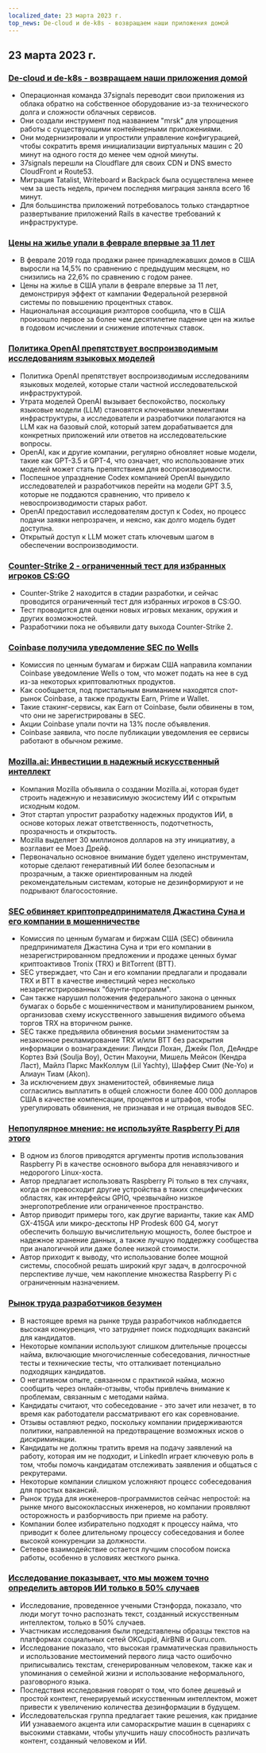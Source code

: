 ```yaml
---
localized_date: 23 марта 2023 г.
top_news: De-cloud и de-k8s - возвращаем наши приложения домой
---
```




<CallToAction />

<Steps>

## 23 марта 2023 г.

### [De-cloud и de-k8s - возвращаем наши приложения домой](https://dev.37signals.com/bringing-our-apps-back-home/?ref=hackernewsgpt.com)

- Операционная команда 37signals переводит свои приложения из облака обратно на собственное оборудование из-за технического долга и сложности облачных сервисов.
- Они создали инструмент под названием "mrsk" для упрощения работы с существующими контейнерными приложениями.
- Они модернизировали и упростили управление конфигурацией, чтобы сократить время инициализации виртуальных машин с 20 минут на одного гостя до менее чем одной минуты.
- 37signals перешли на Cloudflare для своих CDN и DNS вместо CloudFront и Route53.
- Миграция Tatalist, Writeboard и Backpack была осуществлена менее чем за шесть недель, причем последняя миграция заняла всего 16 минут.
- Для большинства приложений потребовалось только стандартное развертывание приложений Rails в качестве требований к инфраструктуре.

### [Цены на жилье упали в феврале впервые за 11 лет](https://www.wsj.com/articles/home-prices-fell-in-february-for-first-time-in-11-years-73df0107?ref=hackernewsgpt.com)

- В феврале 2019 года продажи ранее принадлежавших домов в США выросли на 14,5% по сравнению с предыдущим месяцем, но снизились на 22,6% по сравнению с годом ранее.
- Цены на жилье в США упали в феврале впервые за 11 лет, демонстрируя эффект от кампании Федеральной резервной системы по повышению процентных ставок.
- Национальная ассоциация риэлторов сообщила, что в США произошло первое за более чем десятилетие падение цен на жилье в годовом исчислении и снижение ипотечных ставок.

### [Политика OpenAI препятствует воспроизводимым исследованиям языковых моделей](https://aisnakeoil.substack.com/p/openais-policies-hinder-reproducible?ref=hackernewsgpt.com)

- Политика OpenAI препятствует воспроизводимым исследованиям языковых моделей, которые стали частной исследовательской инфраструктурой.
- Утрата моделей OpenAI вызывает беспокойство, поскольку языковые модели (LLM) становятся ключевыми элементами инфраструктуры, а исследователи и разработчики полагаются на LLM как на базовый слой, который затем дорабатывается для конкретных приложений или ответов на исследовательские вопросы.
- OpenAI, как и другие компании, регулярно обновляет новые модели, такие как GPT-3.5 и GPT-4, что означает, что использование этих моделей может стать препятствием для воспроизводимости.
- Поспешное упразднение Codex компанией OpenAI вынудило исследователей и разработчиков перейти на модели GPT 3.5, которые не поддаются сравнению, что привело к невоспроизводимости старых работ.
- OpenAI предоставил исследователям доступ к Codex, но процесс подачи заявки непрозрачен, и неясно, как долго модель будет доступна.
- Открытый доступ к LLM может стать ключевым шагом в обеспечении воспроизводимости.

### [Counter-Strike 2 - ограниченный тест для избранных игроков CS:GO](https://counter-strike.net/cs2?ref=hackernewsgpt.com)

- Counter-Strike 2 находится в стадии разработки, и сейчас проводится ограниченный тест для избранных игроков в CS:GO.
- Тест проводится для оценки новых игровых механик, оружия и других возможностей.
- Разработчики пока не объявили дату выхода Counter-Strike 2.

### [Coinbase получила уведомление SEC по Wells](https://www.reuters.com/legal/coinbase-issued-wells-notice-by-sec-2023-03-22/?ref=hackernewsgpt.com)

- Комиссия по ценным бумагам и биржам США направила компании Coinbase уведомление Wells о том, что может подать на нее в суд из-за некоторых криптовалютных продуктов.
- Как сообщается, под пристальным вниманием находятся спот-рынок Coinbase, а также продукты Earn, Prime и Wallet.
- Такие стакинг-сервисы, как Earn от Coinbase, были обвинены в том, что они не зарегистрированы в SEC.
- Акции Coinbase упали почти на 13% после объявления.
- Coinbase заявила, что после публикации уведомления ее сервисы работают в обычном режиме.

### [Mozilla.ai: Инвестиции в надежный искусственный интеллект](https://blog.mozilla.org/en/mozilla/introducing-mozilla-ai-investing-in-trustworthy-ai/?ref=hackernewsgpt.com)

- Компания Mozilla объявила о создании Mozilla.ai, которая будет строить надежную и независимую экосистему ИИ с открытым исходным кодом.
- Этот стартап упростит разработку надежных продуктов ИИ, в основе которых лежат ответственность, подотчетность, прозрачность и открытость.
- Mozilla выделяет 30 миллионов долларов на эту инициативу, а возглавит ее Моез Дрейф.
- Первоначально основное внимание будет уделено инструментам, которые сделают генеративный ИИ более безопасным и прозрачным, а также ориентированным на людей рекомендательным системам, которые не дезинформируют и не подрывают благосостояние.

### [SEC обвиняет криптопредпринимателя Джастина Суна и его компании в мошенничестве](https://www.sec.gov/news/press-release/2023-59?ref=hackernewsgpt.com)

- Комиссия по ценным бумагам и биржам США (SEC) обвинила предпринимателя Джастина Суна и три его компании в незарегистрированном предложении и продаже ценных бумаг криптоактивов Tronix (TRX) и BitTorrent (BTT).
- SEC утверждает, что Сан и его компании предлагали и продавали TRX и BTT в качестве инвестиций через несколько незарегистрированных "баунти-программ".
- Сан также нарушил положения федерального закона о ценных бумагах о борьбе с мошенничеством и манипулированием рынком, организовав схему искусственного завышения видимого объема торгов TRX на вторичном рынке.
- SEC также предъявила обвинения восьми знаменитостям за незаконное рекламирование TRX и/или BTT без раскрытия информации о вознаграждении: Линдси Лохан, Джейк Пол, ДеАндре Кортез Вэй (Soulja Boy), Остин Махоуни, Мишель Мейсон (Кендра Ласт), Майлз Паркс МакКоллум (Lil Yachty), Шаффер Смит (Ne-Yo) и Алиаун Тиам (Akon).
- За исключением двух знаменитостей, обвиняемые лица согласились выплатить в общей сложности более 400 000 долларов США в качестве компенсации, процентов и штрафов, чтобы урегулировать обвинения, не признавая и не отрицая выводов SEC.

### [Непопулярное мнение: не используйте Raspberry Pi для этого](https://set-inform.com/2021/08/24/unpopular-opinion-dont-use-a-raspberry-pi-for-that/?ref=hackernewsgpt.com)

- В одном из блогов приводятся аргументы против использования Raspberry Pi в качестве основного выбора для ненавязчивого и недорогого Linux-хоста.
- Автор предлагает использовать Raspberry Pi только в тех случаях, когда он превосходит другие устройства в таких специфических областях, как интерфейсы GPIO, чрезвычайно низкое энергопотребление или ограниченное пространство.
- Автор приводит примеры того, как другие варианты, такие как AMD GX-415GA или микро-десктопы HP Prodesk 600 G4, могут обеспечить большую вычислительную мощность, более быстрое и надежное хранение данных, а также лучшую поддержку сообщества при аналогичной или даже более низкой стоимости.
- Автор приходит к выводу, что использование более мощной системы, способной решать широкий круг задач, в долгосрочной перспективе лучше, чем накопление множества Raspberry Pi с ограниченным назначением.

### [Рынок труда разработчиков безумен](https://old.reddit.com/r/ExperiencedDevs/comments/11xq5cz/the_developer_job_market_is_insane_right_now/?ref=hackernewsgpt.com)

- В настоящее время на рынке труда разработчиков наблюдается высокая конкуренция, что затрудняет поиск подходящих вакансий для кандидатов.
- Некоторые компании используют слишком длительные процессы найма, включающие многочисленные собеседования, личностные тесты и технические тесты, что отталкивает потенциально подходящих кандидатов.
- О негативном опыте, связанном с практикой найма, можно сообщить через онлайн-отзывы, чтобы привлечь внимание к проблемам, связанным с методами найма.
- Кандидаты считают, что собеседование - это зачет или незачет, в то время как работодатели рассматривают его как соревнование.
- Отзывы оставляют редко, поскольку компании придерживаются политики, направленной на предотвращение возможных исков о дискриминации.
- Кандидаты не должны тратить время на подачу заявлений на работу, которая им не подходит, и LinkedIn играет ключевую роль в том, чтобы помочь кандидатам отслеживать заявления и общаться с рекрутерами.
- Некоторые компании слишком усложняют процесс собеседования для простых вакансий.
- Рынок труда для инженеров-программистов сейчас непростой: на рынке много высококлассных инженеров, но компании проявляют осторожность и разборчивость при приеме на работу.
- Компании более избирательно подходят к процессу найма, что приводит к более длительному процессу собеседования и более высокой конкуренции за должности.
- Сетевое взаимодействие остается лучшим способом поиска работы, особенно в условиях жесткого рынка.

### [Исследование показывает, что мы можем точно определить авторов ИИ только в 50% случаев](https://hai.stanford.edu/news/was-written-human-or-ai-tsu?ref=hackernewsgpt.com)

- Исследование, проведенное учеными Стэнфорда, показало, что люди могут точно распознать текст, созданный искусственным интеллектом, только в 50% случаев.
- Участникам исследования были представлены образцы текстов на платформах социальных сетей OKCupid, AirBNB и Guru.com.
- Исследование показало, что высокая грамматическая правильность и использование местоимений первого лица часто ошибочно приписывались текстам, сгенерированным человеком, также как и упоминания о семейной жизни и использование неформального, разговорного языка.
- Последствия исследования говорят о том, что более дешевый и простой контент, генерируемый искусственным интеллектом, может привести к увеличению количества дезинформации в будущем.
- Исследовательская группа предлагает такие решения, как придание ИИ узнаваемого акцента или самораскрытие машин в сценариях с высокими ставками, чтобы улучшить нашу способность различать контент, созданный человеком и ИИ.

</Steps>
